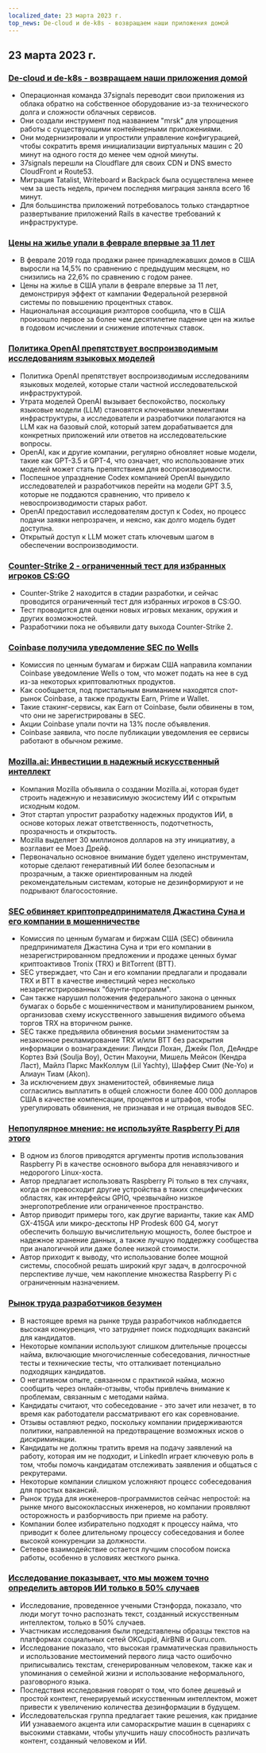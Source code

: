 ```yaml
---
localized_date: 23 марта 2023 г.
top_news: De-cloud и de-k8s - возвращаем наши приложения домой
---
```




<CallToAction />

<Steps>

## 23 марта 2023 г.

### [De-cloud и de-k8s - возвращаем наши приложения домой](https://dev.37signals.com/bringing-our-apps-back-home/?ref=hackernewsgpt.com)

- Операционная команда 37signals переводит свои приложения из облака обратно на собственное оборудование из-за технического долга и сложности облачных сервисов.
- Они создали инструмент под названием "mrsk" для упрощения работы с существующими контейнерными приложениями.
- Они модернизировали и упростили управление конфигурацией, чтобы сократить время инициализации виртуальных машин с 20 минут на одного гостя до менее чем одной минуты.
- 37signals перешли на Cloudflare для своих CDN и DNS вместо CloudFront и Route53.
- Миграция Tatalist, Writeboard и Backpack была осуществлена менее чем за шесть недель, причем последняя миграция заняла всего 16 минут.
- Для большинства приложений потребовалось только стандартное развертывание приложений Rails в качестве требований к инфраструктуре.

### [Цены на жилье упали в феврале впервые за 11 лет](https://www.wsj.com/articles/home-prices-fell-in-february-for-first-time-in-11-years-73df0107?ref=hackernewsgpt.com)

- В феврале 2019 года продажи ранее принадлежавших домов в США выросли на 14,5% по сравнению с предыдущим месяцем, но снизились на 22,6% по сравнению с годом ранее.
- Цены на жилье в США упали в феврале впервые за 11 лет, демонстрируя эффект от кампании Федеральной резервной системы по повышению процентных ставок.
- Национальная ассоциация риэлторов сообщила, что в США произошло первое за более чем десятилетие падение цен на жилье в годовом исчислении и снижение ипотечных ставок.

### [Политика OpenAI препятствует воспроизводимым исследованиям языковых моделей](https://aisnakeoil.substack.com/p/openais-policies-hinder-reproducible?ref=hackernewsgpt.com)

- Политика OpenAI препятствует воспроизводимым исследованиям языковых моделей, которые стали частной исследовательской инфраструктурой.
- Утрата моделей OpenAI вызывает беспокойство, поскольку языковые модели (LLM) становятся ключевыми элементами инфраструктуры, а исследователи и разработчики полагаются на LLM как на базовый слой, который затем дорабатывается для конкретных приложений или ответов на исследовательские вопросы.
- OpenAI, как и другие компании, регулярно обновляет новые модели, такие как GPT-3.5 и GPT-4, что означает, что использование этих моделей может стать препятствием для воспроизводимости.
- Поспешное упразднение Codex компанией OpenAI вынудило исследователей и разработчиков перейти на модели GPT 3.5, которые не поддаются сравнению, что привело к невоспроизводимости старых работ.
- OpenAI предоставил исследователям доступ к Codex, но процесс подачи заявки непрозрачен, и неясно, как долго модель будет доступна.
- Открытый доступ к LLM может стать ключевым шагом в обеспечении воспроизводимости.

### [Counter-Strike 2 - ограниченный тест для избранных игроков CS:GO](https://counter-strike.net/cs2?ref=hackernewsgpt.com)

- Counter-Strike 2 находится в стадии разработки, и сейчас проводится ограниченный тест для избранных игроков в CS:GO.
- Тест проводится для оценки новых игровых механик, оружия и других возможностей.
- Разработчики пока не объявили дату выхода Counter-Strike 2.

### [Coinbase получила уведомление SEC по Wells](https://www.reuters.com/legal/coinbase-issued-wells-notice-by-sec-2023-03-22/?ref=hackernewsgpt.com)

- Комиссия по ценным бумагам и биржам США направила компании Coinbase уведомление Wells о том, что может подать на нее в суд из-за некоторых криптовалютных продуктов.
- Как сообщается, под пристальным вниманием находятся спот-рынок Coinbase, а также продукты Earn, Prime и Wallet.
- Такие стакинг-сервисы, как Earn от Coinbase, были обвинены в том, что они не зарегистрированы в SEC.
- Акции Coinbase упали почти на 13% после объявления.
- Coinbase заявила, что после публикации уведомления ее сервисы работают в обычном режиме.

### [Mozilla.ai: Инвестиции в надежный искусственный интеллект](https://blog.mozilla.org/en/mozilla/introducing-mozilla-ai-investing-in-trustworthy-ai/?ref=hackernewsgpt.com)

- Компания Mozilla объявила о создании Mozilla.ai, которая будет строить надежную и независимую экосистему ИИ с открытым исходным кодом.
- Этот стартап упростит разработку надежных продуктов ИИ, в основе которых лежат ответственность, подотчетность, прозрачность и открытость.
- Mozilla выделяет 30 миллионов долларов на эту инициативу, а возглавит ее Моез Дрейф.
- Первоначально основное внимание будет уделено инструментам, которые сделают генеративный ИИ более безопасным и прозрачным, а также ориентированным на людей рекомендательным системам, которые не дезинформируют и не подрывают благосостояние.

### [SEC обвиняет криптопредпринимателя Джастина Суна и его компании в мошенничестве](https://www.sec.gov/news/press-release/2023-59?ref=hackernewsgpt.com)

- Комиссия по ценным бумагам и биржам США (SEC) обвинила предпринимателя Джастина Суна и три его компании в незарегистрированном предложении и продаже ценных бумаг криптоактивов Tronix (TRX) и BitTorrent (BTT).
- SEC утверждает, что Сан и его компании предлагали и продавали TRX и BTT в качестве инвестиций через несколько незарегистрированных "баунти-программ".
- Сан также нарушил положения федерального закона о ценных бумагах о борьбе с мошенничеством и манипулированием рынком, организовав схему искусственного завышения видимого объема торгов TRX на вторичном рынке.
- SEC также предъявила обвинения восьми знаменитостям за незаконное рекламирование TRX и/или BTT без раскрытия информации о вознаграждении: Линдси Лохан, Джейк Пол, ДеАндре Кортез Вэй (Soulja Boy), Остин Махоуни, Мишель Мейсон (Кендра Ласт), Майлз Паркс МакКоллум (Lil Yachty), Шаффер Смит (Ne-Yo) и Алиаун Тиам (Akon).
- За исключением двух знаменитостей, обвиняемые лица согласились выплатить в общей сложности более 400 000 долларов США в качестве компенсации, процентов и штрафов, чтобы урегулировать обвинения, не признавая и не отрицая выводов SEC.

### [Непопулярное мнение: не используйте Raspberry Pi для этого](https://set-inform.com/2021/08/24/unpopular-opinion-dont-use-a-raspberry-pi-for-that/?ref=hackernewsgpt.com)

- В одном из блогов приводятся аргументы против использования Raspberry Pi в качестве основного выбора для ненавязчивого и недорогого Linux-хоста.
- Автор предлагает использовать Raspberry Pi только в тех случаях, когда он превосходит другие устройства в таких специфических областях, как интерфейсы GPIO, чрезвычайно низкое энергопотребление или ограниченное пространство.
- Автор приводит примеры того, как другие варианты, такие как AMD GX-415GA или микро-десктопы HP Prodesk 600 G4, могут обеспечить большую вычислительную мощность, более быстрое и надежное хранение данных, а также лучшую поддержку сообщества при аналогичной или даже более низкой стоимости.
- Автор приходит к выводу, что использование более мощной системы, способной решать широкий круг задач, в долгосрочной перспективе лучше, чем накопление множества Raspberry Pi с ограниченным назначением.

### [Рынок труда разработчиков безумен](https://old.reddit.com/r/ExperiencedDevs/comments/11xq5cz/the_developer_job_market_is_insane_right_now/?ref=hackernewsgpt.com)

- В настоящее время на рынке труда разработчиков наблюдается высокая конкуренция, что затрудняет поиск подходящих вакансий для кандидатов.
- Некоторые компании используют слишком длительные процессы найма, включающие многочисленные собеседования, личностные тесты и технические тесты, что отталкивает потенциально подходящих кандидатов.
- О негативном опыте, связанном с практикой найма, можно сообщить через онлайн-отзывы, чтобы привлечь внимание к проблемам, связанным с методами найма.
- Кандидаты считают, что собеседование - это зачет или незачет, в то время как работодатели рассматривают его как соревнование.
- Отзывы оставляют редко, поскольку компании придерживаются политики, направленной на предотвращение возможных исков о дискриминации.
- Кандидаты не должны тратить время на подачу заявлений на работу, которая им не подходит, и LinkedIn играет ключевую роль в том, чтобы помочь кандидатам отслеживать заявления и общаться с рекрутерами.
- Некоторые компании слишком усложняют процесс собеседования для простых вакансий.
- Рынок труда для инженеров-программистов сейчас непростой: на рынке много высококлассных инженеров, но компании проявляют осторожность и разборчивость при приеме на работу.
- Компании более избирательно подходят к процессу найма, что приводит к более длительному процессу собеседования и более высокой конкуренции за должности.
- Сетевое взаимодействие остается лучшим способом поиска работы, особенно в условиях жесткого рынка.

### [Исследование показывает, что мы можем точно определить авторов ИИ только в 50% случаев](https://hai.stanford.edu/news/was-written-human-or-ai-tsu?ref=hackernewsgpt.com)

- Исследование, проведенное учеными Стэнфорда, показало, что люди могут точно распознать текст, созданный искусственным интеллектом, только в 50% случаев.
- Участникам исследования были представлены образцы текстов на платформах социальных сетей OKCupid, AirBNB и Guru.com.
- Исследование показало, что высокая грамматическая правильность и использование местоимений первого лица часто ошибочно приписывались текстам, сгенерированным человеком, также как и упоминания о семейной жизни и использование неформального, разговорного языка.
- Последствия исследования говорят о том, что более дешевый и простой контент, генерируемый искусственным интеллектом, может привести к увеличению количества дезинформации в будущем.
- Исследовательская группа предлагает такие решения, как придание ИИ узнаваемого акцента или самораскрытие машин в сценариях с высокими ставками, чтобы улучшить нашу способность различать контент, созданный человеком и ИИ.

</Steps>
